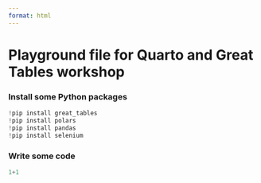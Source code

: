```yaml
---
format: html
---
```


# Playground file for Quarto and Great Tables workshop

### Install some Python packages

```python
!pip install great_tables
!pip install polars
!pip install pandas
!pip install selenium
```

### Write some code

```python
1+1
```
